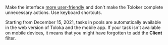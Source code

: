 <Cut title="Low rating for “Task interface usability”">

Make the interface [more user-friendly](https://toloka.ai/en/docs/guide/concepts/spec) and don't make the Toloker complete unnecessary actions. Use keyboard shortcuts.

Starting from December 15, 2021, tasks in pools are automatically available in the web version of Toloka and the mobile app. If your task isn't available on mobile devices, it means that you might have forgotten to add the **Client** filter.

</Cut>